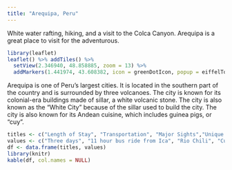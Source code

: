 ```yaml
---
title: "Arequipa, Peru"
---
```


White water rafting, hiking, and a visit to the Colca Canyon. Arequipa is a great place to visit for the adventurous.

```r

library(leaflet)
leaflet() %>% addTiles() %>%
  setView(2.346940, 48.858885, zoom = 13) %>%
  addMarkers(1.441974, 43.608382, icon = greenDotIcon, popup = eiffelTower)
```

Arequipa is one of Peru's largest cities. It is located in the southern part of the country and is surrounded by three volcanoes. The city is known for its colonial-era buildings made of sillar, a white volcanic stone. The city is also known as the "White City" because of the sillar used to build the city. The city is also known for its Andean cuisine, which includes guinea pigs, or "cuy".

```r
titles <- c("Length of Stay", "Transportation", "Major Sights","Unique Foods", "Restaurant Recommendations")
values <- c("Three days", "11 hour bus ride from Ica", "Rio Chili", "Cuy", "13 Monjas")
df <- data.frame(titles, values)
library(knitr)
kable(df, col.names = NULL)
```